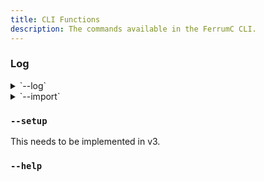 ```yaml
---
title: CLI Functions
description: The commands available in the FerrumC CLI.
---
```



### Log
<details>
    <summary>`--log`</summary>
    `--log` can be used to set the logging level.
    <HeadlessTabs syncKey="os">
        <TabItem label="Linux">
            ~~~bash
            ./ferrumc --log=info
            ~~~
        </TabItem>
        <TabItem label="macOS">
            ~~~bash
            ./ferrumc --log=info
            ~~~
        </TabItem>
        <TabItem label="Windows">
            ~~~cmd
            .\ferrumc.exe --log=info
            ~~~
        </TabItem>
    </HeadlessTabs>
    ##### Logging values:
    - trace
    - debug
        ~~~ansi
        DEBUG ferrumc_net::server: Trying to bind to 0.0.0.0:25565
        ~~~
    - info
    - warn
    - error
</details>


<details>
    <summary>`--import`</summary>
    `--import` can be used to import a world from mca files.
    <HeadlessTabs syncKey="os">
        <TabItem label="Linux">
            ~~~bash
            ./ferrumc --import
            ~~~
        </TabItem>
        <TabItem label="macOS">
            ~~~bash
            ./ferrumc --import
            ~~~
        </TabItem>
        <TabItem label="Windows">
            ~~~cmd
            .\ferrumc.exe --import
            ~~~
        </TabItem>
    </HeadlessTabs>
    The location of these files in minecraft is explained [here](https://minecraft.wiki/w/Region_file_format#Location)
    <HeadlessTabs syncKey="os">
        <TabItem label="Linux">
            <FileTree>
                - import region files in here
                    - ...
                - config.toml
                - ferrumc
            </FileTree>
        </TabItem>
        <TabItem label="macOS">
            <FileTree>
                - import region files in here
                    - ...
                - config.toml
                - ferrumc
            </FileTree>
        </TabItem>
        <TabItem label="Windows">
            <FileTree>
                - import region files in here
                    - ...
                - config.toml
                - ferrumc.exe
            </FileTree>
        </TabItem>
    </HeadlessTabs>
</details>

### `--setup`
This needs to be implemented in v3.

### `--help`